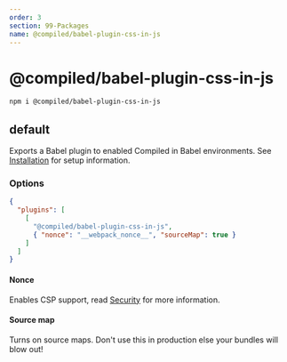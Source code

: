 ```yaml
---
order: 3
section: 99-Packages
name: @compiled/babel-plugin-css-in-js
---
```


# @compiled/babel-plugin-css-in-js

```bash
npm i @compiled/babel-plugin-css-in-js
```

## default

Exports a Babel plugin to enabled Compiled in Babel environments.
See [Installation](/installation) for setup information.

### Options

```json
{
  "plugins": [
    [
      "@compiled/babel-plugin-css-in-js",
      { "nonce": "__webpack_nonce__", "sourceMap": true }
    ]
  ]
}
```

#### Nonce

Enables CSP support,
read [Security](/security) for more information.

#### Source map

Turns on source maps.
Don't use this in production else your bundles will blow out!
